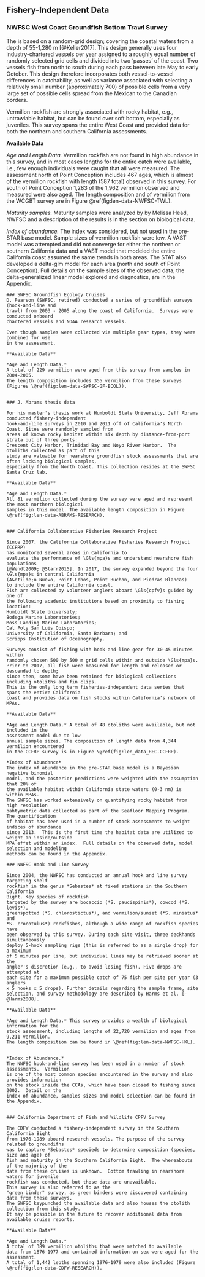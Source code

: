 ## Fishery-Independent Data

### NWFSC West Coast Groundfish Bottom Trawl Survey

The \Gls{s-wcgbt} is based on a random-grid design;
covering the coastal waters from a depth of 55-1,280 m [@Keller2017].
This design generally uses four industry-chartered vessels per year assigned to 
a roughly equal number of randomly selected grid cells and divided into two 'passes'
of the coast. Two vessels fish from north to south during each pass between late 
May to early October. This design therefore incorporates both vessel-to-vessel 
differences in catchability, as well as variance associated with selecting a 
relatively small number (approximately 700) of possible cells from a very large 
set of possible cells spread from the Mexican to the Canadian borders.

Vermilion rockfish are strongly associated with rocky 
habitat, e.g., untrawlable habitat, but can be found over soft bottom, especially as 
juveniles.  This survey spans the entire West Coast and provided data for both the northern 
and southern California assessments.
 
**Available Data**

*Age and Length Data.* Vermilion rockfish are not found in high abundance in this survey, and in most 
cases lengths for the entire catch were available, i.e., few enough individuals were caught that 
all were measured. The assessment north of Point Conception includes 467 ages, which 
is almost of the vermilion rockfish with length (587 total) observed in this survey.
For south of Point Conception 1,283 of the 1,962 vermilion observed  and measured were also aged. 
The length composition and of vermilion from the WCGBT survey are in  Figure \@ref(fig:len-data-NWFSC-TWL). 

*Maturity samples.* Maturity samples were analyzed by by Melissa Head, NWFSC and a 
description of the results is in the section on biological data.

*Index of abundance.* The index was considered, but not used in the pre-STAR base model. Sample 
sizes of vermilion rockfish were low. A VAST model was attempted and did not converge 
for either the northern or southern California data and a VAST model that modeled the 
entire California coast assumed the same trends  in both areas.  The STAT also developed 
a delta-glm model for each area (north and south of Point Conception). Full details on the 
sample sizes of the observed data, the delta-generalized linear model explored and 
diagnostics, are in the Appendix.  



```asis
### SWFSC Groundfish Ecology Cruises
D. Pearson (SWFSC, retired) conducted a series of groundfish surveys (hook-and-line and 
trawl) from 2003 - 2005 along the coast of California.  Surveys were conducted onboard 
chartered vessels and NOAA research vessels.

Even though samples were collected via multiple gear types, they were combined for use 
in the assessment.

**Available Data**

*Age and Length Data.*
A total of 229 vermilion were aged from this survey from samples in 2004-2005.
The length composition includes 355 vermilion from these surveys 
(Figures \@ref(fig:len-data-SWFSC-GF-ECOL)).


### J. Abrams thesis data

For his master's thesis work at Humboldt State University, Jeff Abrams conducted fishery-independent
hook-and-line surveys in 2010 and 2011 off of California's North Coast. Sites were randomly sampled from 
areas of known rocky habitat within six depth by distance-from-port strata out of three ports:
Crescent City Harbor, Trinidad Bay and Noyo River Harbor.  The otoliths collected as part of this 
study are valuable for nearshore groundfish stock assessments that are often lacking biological samples, 
especially from the North Coast. This collection resides at the SWFSC Santa Cruz lab. 

**Available Data**

*Age and Length Data.* 
All 81 vermilion collected during the survey were aged and represent the most northern biological 
samples in this model. The available length composition in Figure
\@ref(fig:len-data-ABRAMS-RESEARCH). 


### California Collaborative Fisheries Research Project

Since 2007, the California Collaborative Fisheries Research Project (CCFRP)
has monitored several areas in California to 
evaluate the performance of \Gls{mpa}s and understand nearshore fish populations
[@Wendt2009; @Starr2015]. In 2017, the survey expanded beyond the four 
\Gls{mpa}s in central California
(A&ntilde;o Nuevo, Point Lobos, Point Buchon, and Piedras Blancas)
to include the entire California coast.
Fish are collected by volunteer anglers aboard \Gls{cpfv}s guided by one of 
the following academic institutions based on proximity to fishing location:
Humboldt State University;
Bodega Marine Laboratories;
Moss Landing Marine Laboratories;
Cal Poly San Luis Obispo;
University of California, Santa Barbara; and
Scripps Institution of Oceanography.

Surveys consist of fishing with hook-and-line gear for 30-45 minutes within 
randomly chosen 500 by 500 m grid cells within and outside \Gls{mpa}s.
Prior to 2017, all fish were measured for length and released or descended to depth;
since then, some have been retained for biological collections including otoliths and fin clips. 
This is the only long term fisheries-independent data series that spans the entire California 
coast and provides data on fish stocks within California's network of MPAs.

**Available Data**

*Age and Length Data.* A total of 48 otoliths were available, but not included in the 
assessment model due to low 
annual sample sizes. The composition of length data from 4,344 vermilion encountered 
in the CCFRP survey is in Figure \@ref(fig:len_data_REC-CCFRP).

*Index of Abundance*
The index of abundance in the pre-STAR base model is a Bayesian negative binomial 
model, and the posterior predictions were weighted with the assumption that 20% of 
the available habitat within California state waters (0-3 nm) is within MPAs. 
The SWFSC has worked extensively on quantifying rocky habitat from high resolution
bahtymetric data collected as part of the Seafloor Mapping Program.  The quantification 
of habitat has been used in a number of stock assessments to weight indices of abundance 
since 2013.  This is the first time the habitat data are utilized to weight an inside/outside 
MPA effet within an index.  Full details on the observed data, model selection and modeling 
methods can be found in the Appendix.
```



```asis
### NWFSC Hook and Line Survey

Since 2004, the NWFSC has conducted an annual hook and line survey targeting shelf 
rockfish in the genus *Sebastes* at fixed stations in the Southern California 
Bight. Key species of rockfish 
targeted by the survey are bocaccio (*S. paucispinis*), cowcod (*S. levis*), 
greenspotted (*S. chlorostictus*), and vermilion/sunset (*S. miniatus* and 
*S. crocotulus*) rockfishes, although a wide range of rockfish species have 
been observed by this survey. During each site visit, three deckhands simultaneously 
deploy 5-hook sampling rigs (this is referred to as a single drop) for a maximum 
of 5 minutes per line, but individual lines may be retrieved sooner at the 
angler's discretion (e.g., to avoid losing fish). Five drops are attempted at 
each site for a maximum possible catch of 75 fish per site per year (3 anglers 
x 5 hooks x 5 drops). Further details regarding the sample frame, site 
selection, and survey methodology are described by Harms et al. [-@Harms2008]. 

**Available Data**

*Age and Length Data.* This survey provides a wealth of biological information for the 
stock assessment, including lengths of 22,720 vermilion and ages from 9,211 vermilion. 
The length composition can be found in \@ref(fig:len-data-NWFSC-HKL).  


*Index of Abundance.*
The NWFSC hook-and-line survey has been used in a number of stock assessments.  Vermilion 
is one of the most common species encountered in the survey and also provides information 
on the stock inside the CCAs, which have been closed to fishing since 2002.  Detail on the 
index of abundance, samples sizes and model selection can be found in the Appendix.


### California Department of Fish and Wildlife CPFV Survey

The CDFW conducted a fishery-independent survey in the Southern California Bight 
from 1976-1989 aboard research vessels. The purpose of the survey related to groundifhs 
was to capture *Sebastes* specieds to determine composition (species, size and age) of 
fish and maturity in the Southern California Bight.  The whereabouts of the majority of the 
data from these cruises is unknown.  Bottom trawling in nearshore waters for juvenile 
rockfish was conducted, but those data are unavailable. 
This survey is also referred to as the 
"green binder" survey, as green binders were discovered containing data from these surveys. 
The SWFSC keypunched the available data and also houses the otolith collection from this study. 
It may be possible in the future to recover additional data from available cruise reports.

**Available Data**

*Age and Length Data.*
A total of 389 vermilion otoliths that were matched to available 
data from 1876-1977 and contained information on sex were aged for the assessment. 
A total of 1,442 lebths spanning 1976-1979 were also included (Figure 
\@ref(fig:len-data-CDFW-RESEARCH)).


```
